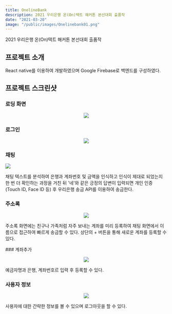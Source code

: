 ```yaml
---
title: OnelineBank
description: 2021 우리은행 온(On)택트 해커톤 본선대회 출품작
date: "2021-03-20"
image: "/public/images/Onelinebank01.png"
---
```


2021 우리은행 온(On)택트 해커톤 본선대회 출품작

## 프로젝트 소개

React native를 이용하여 개발하였으며 Google Firebase로 백엔드를 구성하였다.

## 프로젝트 스크린샷

### 로딩 화면

<p align="center">
  <img src="https://user-images.githubusercontent.com/26790365/147754188-c853857c-8437-4a9d-b303-1fc5b2ecaebd.png" />
</p>

### 로그인

<p align="center">
  <img src="https://user-images.githubusercontent.com/26790365/147754195-79e96cc7-329a-460e-abc0-7ec38180c106.png" />
</p>

### 채팅

<div style={{ display: "flex" }}>
  <p>
    <img src="https://user-images.githubusercontent.com/26790365/147754199-2f7c9e85-8ccb-4771-b0f0-5f05ace0a28f.png" />
  </p>
  <p>
    채팅 텍스트를 분석하여 은행과 계좌번호 및 금액을 인식하고 인식이 제대로
    되었는지 한 번 더 확인하는 과정을 거친 뒤 '네'와 같은 긍정의 답변이 입력되면
    개인 인증(Touch ID, Face ID 등) 후 우리은행 송금 API를 이용하여 송금한다.
  </p>
</div>

### 주소록

<div style={{ display: "flex" }}>
  <p align="center">
    <img src="https://user-images.githubusercontent.com/26790365/147754201-7f905f01-14ac-4149-ac7c-dcdbf21e2b5b.png" />
  </p>
  <p>
    주소록 화면에는 친구나 가족처럼 자주 보내는 계좌를 미리 등록하여 채팅
    화면에서 이름으로 접근하여 빠르게 송금할 수 있다. 상단의 + 버튼을 통해
    새로운 계좌를 등록할 수 있다.
  </p>
</div>
### 계좌추가

<div style={{ display: "flex" }}>
  <p align="center">
    <img src="https://user-images.githubusercontent.com/26790365/147754206-0109389a-34f4-4783-9605-68ab6e384157.png" />
  </p>
  <p>예금자명과 은행, 계좌번호르 입력 후 등록할 수 있다.</p>
</div>

### 사용자 정보

<div style={{ display: "flex" }}>
  <p align="center">
    <img src="https://user-images.githubusercontent.com/26790365/147754209-9a323401-131f-4fac-94a6-a680f64e0ff9.png" />
  </p>
  <p>사용자에 대한 간략한 정보를 볼 수 있으며 로그아웃을 할 수 있다.</p>
</div>
